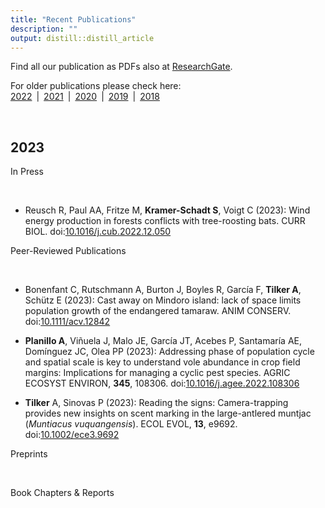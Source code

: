 ```yaml
---
title: "Recent Publications"
description: ""
output: distill::distill_article
---
```


Find all our publication as PDFs also at [ResearchGate](https://www.researchgate.net/).   
  
For older publications please check here:<br> [2022](pubs-2022.html)&ensp;|&ensp;[2021](pubs-2021.html)&ensp;|&ensp;[2020](pubs-2020.html)&ensp;|&ensp;[2019](pubs-2019.html)&ensp;|&ensp;[2018](pubs-2018.html) 

<br>

## 2023

<div class='headerbox'><hbox>In Press</hbox></div><br>

* Reusch R, Paul AA, Fritze M, **Kramer-Schadt S**, Voigt C (2023): Wind energy production in forests conflicts with tree-roosting bats. CURR BIOL. doi:<span>[10.1016/j.cub.2022.12.050](https://doi.org/10.1016/j.cub.2022.12.050)</span>


<div class='headerbox'><hbox>Peer-Reviewed Publications</hbox></div><br>

* Bonenfant C, Rutschmann A, Burton J, Boyles R, García F, **Tilker A**, Schütz E (2023): Cast away on Mindoro island: lack of space limits population growth of the endangered tamaraw. ANIM CONSERV. doi:<span>[10.1111/acv.12842](https://doi.org/10.1111/acv.12842)</span>

* **Planillo A**, Viñuela J, Malo JE, García JT, Acebes P, Santamaría AE, Domínguez JC, Olea PP (2023): Addressing phase of population cycle and spatial scale is key to understand vole abundance in crop field margins: Implications for managing a cyclic pest species. AGRIC ECOSYST ENVIRON, **345**, 108306. doi:<span>[10.1016/j.agee.2022.108306](https://doi.org/10.1016/j.agee.2022.108306)</span>

* **Tilker** A, Sinovas P (2023): Reading the signs: Camera-trapping provides new insights on scent marking in the large-antlered muntjac (*Muntiacus vuquangensis*). ECOL EVOL, **13**, e9692. doi:<span>[10.1002/ece3.9692](https://doi.org/10.1002/ece3.9692)</span>



<div class='headerbox'><hbox>Preprints</hbox></div><br>



<div class='headerbox'><hbox>Book Chapters & Reports</hbox></div><br>


